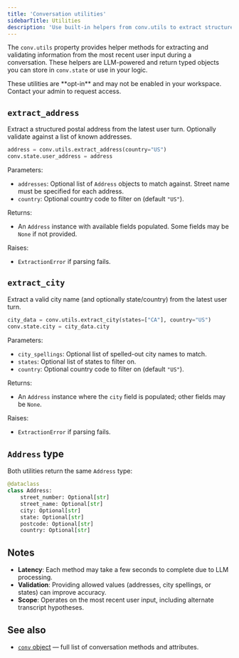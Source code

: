 ```yaml
---
title: 'Conversation utilities'
sidebarTitle: Utilities
description: 'Use built-in helpers from conv.utils to extract structured data from user input.'
---
```


The `conv.utils` property provides helper methods for extracting and validating information from the most recent user input during a conversation. These helpers are LLM-powered and return typed objects you can store in `conv.state` or use in your logic.

<Note>
These utilities are **opt-in** and may not be enabled in your workspace. Contact your admin to request access.
</Note>

## `extract_address`

Extract a structured postal address from the latest user turn. Optionally validate against a list of known addresses.

```python
address = conv.utils.extract_address(country="US")
conv.state.user_address = address
```

Parameters:
- `addresses`: Optional list of `Address` objects to match against. Street name must be specified for each address.
- `country`: Optional country code to filter on (default `"US"`).

Returns:
- An `Address` instance with available fields populated. Some fields may be `None` if not provided.

Raises:
- `ExtractionError` if parsing fails.

## `extract_city`

Extract a valid city name (and optionally state/country) from the latest user turn.

```python
city_data = conv.utils.extract_city(states=["CA"], country="US")
conv.state.city = city_data.city
```

Parameters:
- `city_spellings`: Optional list of spelled-out city names to match.
- `states`: Optional list of states to filter on.
- `country`: Optional country code to filter on (default `"US"`).

Returns:
- An `Address` instance where the `city` field is populated; other fields may be `None`.

Raises:
- `ExtractionError` if parsing fails.

## `Address` type

Both utilities return the same `Address` type:

```python
@dataclass
class Address:
    street_number: Optional[str]
    street_name: Optional[str]
    city: Optional[str]
    state: Optional[str]
    postcode: Optional[str]
    country: Optional[str]
```

## Notes

- **Latency**: Each method may take a few seconds to complete due to LLM processing.
- **Validation**: Providing allowed values (addresses, city spellings, or states) can improve accuracy.
- **Scope**: Operates on the most recent user input, including alternate transcript hypotheses.

## See also

- [`conv` object](./classes/conv-object) — full list of conversation methods and attributes.